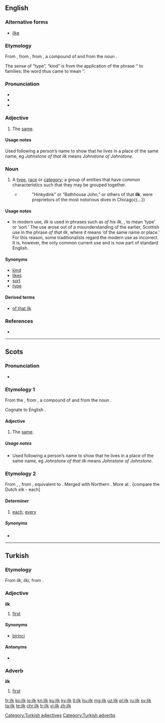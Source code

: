 ==English==
{{was wotd|2006|June|8}}

===Alternative forms===
* [[ilke]]

===Etymology===
From {{etyl|enm|en}} {{term|ilke|lang=enm}}, from {{etyl|ang|en}} {{term|ilca||lang=ang}}, from {{etyl|gem-pro|en}} {{term/t|gem-pro|*ilīkaz}}, a compound of {{term/t|gem-pro|*iz}} and {{term/t|gem-pro|*-līkaz}} from the noun {{term/t|gem-pro|*līką||body}}.

The sense of “type”, “kind” is from the application of the phrase ‘{{term|of that ilk}}’ to families: the word thus came to mean ‘{{term|family}}’.

===Pronunciation===
* {{IPA|/ɪlk/}}
* {{audio|en-us-ilk.ogg|Audio (US)|lang=en}}
* {{rhymes|ɪlk}}

===Adjective===
{{en-adj|-}}

# {{context|Scotland|and|Northern England|lang=en}} The [[same]].
#: {{rfquotek|Spenser}}

====Usage notes====
Used following a person’s name to show that he lives in a place of the same name, eg ''Johnstone of that ilk'' means ''Johnstone of Johnstone''.

===Noun===
{{en-noun}}

# A [[type]], [[race]] or [[category]]; a group of entities that have common characteristics such that they may be grouped together.
#* {{RQ:Sinclair Jungle|25}}
#*: "Hinkydink” or “Bathhouse John,” or others of that '''ilk''', were proprietors of the most notorious dives in Chicago{{...}}

====Usage notes====
* In modern use, ''ilk'' is used in phrases such as ''of his ilk'', {{term|of that ilk}}, to mean ‘type’ or ‘sort.’ The use arose out of a misunderstanding of the earlier, Scottish use in the phrase ''of that ilk'', where it means ‘of the same name or place.’ For this reason, some traditionalists regard the modern use as incorrect. It is, however, the only common current use and is now part of standard English.

====Synonyms====
* [[kind]]
* [[likes]]
* [[sort]]
* [[type]]

====Derived terms====
* [[of that ilk]]

===References===
* {{R:NOAD 2005}}

----

==Scots==

===Pronunciation===
* {{IPA|/ɪlk/|lang=sco}}

===Etymology 1===
From the {{etyl|ang|sco}} {{term/t|ang|īlca}}, from {{etyl|gem-pro|sco}} {{term/t|gem-pro|*ilīkaz}}, a compound of {{term/t|gem-pro|*iz}} and {{term/t|gem-pro|*-līkaz}} from the noun {{term/t|gem-pro|*līką||body}}.

Cognate to English {{term|ilk|lang=en}}.

====Adjective====
{{sco-adj|-}}

# The [[same]].

=====Usage notes=====
* Used following a person’s name to show that he lives in a place of the same name, eg ''Johnstone of that ilk'' means ''Johnstone of Johnstone''.

===Etymology 2===
From {{etyl|enm|sco}} {{term|ylk|lang=enm}}, {{term|iwilk|lang=enm}}, from {{etyl|ang|sco}} {{term/t|ang|ġehwylc||each, every}}, equivalent to {{prefix|y|which}}. Merged with Northern {{etyl|ang|sco}} {{term|ylc||each|lang=ang}}. More at {{l|en|each}}. {compare the Dutch ''elk'' - each]
====Determiner====
{{sco-det}}

# {{context|archaic|of two or more|lang=sco}} [[each|each]]; [[every]]

=====Synonyms=====
* {{l|sco|ilka}}

----

==Turkish==

===Etymology===
From {{etyl|otk|tr}} ''ilk'', ''ilki'', from {{etyl|trk-pro|tr}}.

===Adjective===
'''ilk'''

# [[first]]

====Synonyms====
* [[birinci]]

====Antonyms====
* {{l|tr|son}}

===Adverb===
'''ilk'''

# [[first]]

[[Category:Turkish adjectives]]
[[Category:Turkish adverbs]]

[[fr:ilk]]
[[ko:ilk]]
[[io:ilk]]
[[kn:ilk]]
[[ku:ilk]]
[[ky:ilk]]
[[lt:ilk]]
[[hu:ilk]]
[[mg:ilk]]
[[uz:ilk]]
[[pl:ilk]]
[[ru:ilk]]
[[sv:ilk]]
[[ta:ilk]]
[[te:ilk]]
[[chr:ilk]]
[[tr:ilk]]
[[vi:ilk]]
[[zh:ilk]]
